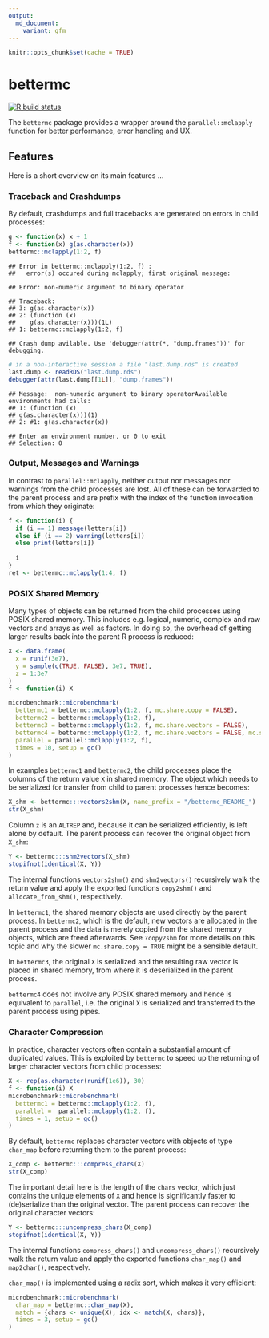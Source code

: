 ```yaml
---
output:
  md_document:
    variant: gfm
---
```


```r
knitr::opts_chunk$set(cache = TRUE)
```

# bettermc

[![R build status](https://github.com/gfkse/bettermc/workflows/R-CMD-check/badge.svg)](https://github.com/gfkse/bettermc/actions?workflow=R-CMD-check)

The `bettermc` package provides a wrapper around the `parallel::mclapply` function for better performance, error handling and UX.

## Features
Here is a short overview on its main features ...

### Traceback and Crashdumps
By default, crashdumps and full tracebacks are generated on errors in child processes:
``` r
g <- function(x) x + 1
f <- function(x) g(as.character(x))
bettermc::mclapply(1:2, f)
```

    ## Error in bettermc::mclapply(1:2, f) :
    ##   error(s) occured during mclapply; first original message:

    ## Error: non-numeric argument to binary operator

    ## Traceback:
    ## 3: g(as.character(x))
    ## 2: (function (x) 
    ##    g(as.character(x)))(1L)
    ## 1: bettermc::mclapply(1:2, f)

    ## Crash dump avilable. Use 'debugger(attr(*, "dump.frames"))' for debugging.

``` r
# in a non-interactive session a file "last.dump.rds" is created
last.dump <- readRDS("last.dump.rds")
debugger(attr(last.dump[[1L]], "dump.frames"))
```

    ## Message:  non-numeric argument to binary operatorAvailable environments had calls:
    ## 1: (function (x) 
    ## g(as.character(x)))(1)
    ## 2: #1: g(as.character(x))

    ## Enter an environment number, or 0 to exit  
    ## Selection: 0

### Output, Messages and Warnings
In contrast to `parallel::mclapply`, neither output nor messages nor warnings from the child processes are lost.
All of these can be forwarded to the parent process and are prefix with the index of the function invocation from which they originate:
```r
f <- function(i) {
  if (i == 1) message(letters[i])
  else if (i == 2) warning(letters[i])
  else print(letters[i])
  
  i
}
ret <- bettermc::mclapply(1:4, f)
```

### POSIX Shared Memory
Many types of objects can be returned from the child processes using POSIX shared memory.
This includes e.g. logical, numeric, complex and raw vectors and arrays as well as factors.
In doing so, the overhead of getting larger results back into the parent R process is reduced:
```r
X <- data.frame(
  x = runif(3e7),
  y = sample(c(TRUE, FALSE), 3e7, TRUE),
  z = 1:3e7
)
f <- function(i) X

microbenchmark::microbenchmark(
  bettermc1 = bettermc::mclapply(1:2, f, mc.share.copy = FALSE),
  bettermc2 = bettermc::mclapply(1:2, f),
  bettermc3 = bettermc::mclapply(1:2, f, mc.share.vectors = FALSE),
  bettermc4 = bettermc::mclapply(1:2, f, mc.share.vectors = FALSE, mc.shm.ipc = FALSE),
  parallel = parallel::mclapply(1:2, f),
  times = 10, setup = gc()
)
```

In examples `bettermc1` and `bettermc2`, the child processes place the columns of the return value `X` in shared memory. 
The object which needs to be serialized for transfer from child to parent processes hence becomes:
```r
X_shm <- bettermc:::vectors2shm(X, name_prefix = "/bettermc_README_")
str(X_shm)
```

Column `z` is an `ALTREP` and, because it can be serialized efficiently, is left alone by default. 
The parent process can recover the original object from `X_shm`:
```r
Y <- bettermc:::shm2vectors(X_shm)
stopifnot(identical(X, Y))
```

The internal functions `vectors2shm()` and `shm2vectors()` recursively walk the return value and apply the exported functions `copy2shm()` and `allocate_from_shm()`, respectively.

In `bettermc1`, the shared memory objects are used directly by the parent process. 
In `bettermc2`, which is the default, new vectors are allocated in the parent process and the data is merely copied from the shared memory objects, which are freed afterwards. See `?copy2shm` for more details on this topic and why the slower `mc.share.copy = TRUE` might be a sensible default.

In `bettermc3`, the original `X` is serialized and the resulting raw vector is placed in shared memory, from where it is deserialized in the parent process.

`bettermc4` does not involve any POSIX shared memory and hence is equivalent to `parallel`, i.e. the original `X` is serialized and transferred to the parent process using pipes.

### Character Compression
In practice, character vectors often contain a substantial amount of duplicated values.
This is exploited by `bettermc` to speed up the returning of larger character vectors from child processes:
```r
X <- rep(as.character(runif(1e6)), 30)
f <- function(i) X
microbenchmark::microbenchmark(
  bettermc1 = bettermc::mclapply(1:2, f),
  parallel =  parallel::mclapply(1:2, f),
  times = 1, setup = gc()
)
```

By default, `bettermc` replaces character vectors with objects of type `char_map` before returning them to the parent process:
```r
X_comp <- bettermc:::compress_chars(X)
str(X_comp)
```

The important detail here is the length of the `chars` vector, which just contains the unique elements of `X` and hence is significantly faster to (de)serialize than the original vector. The parent process can recover the original character vectors:

```r
Y <- bettermc:::uncompress_chars(X_comp)
stopifnot(identical(X, Y))
```

The internal functions `compress_chars()` and `uncompress_chars()` recursively walk the return value and apply the exported functions `char_map()` and `map2char()`, respectively.

`char_map()` is implemented using a radix sort, which makes it very efficient:
```r
microbenchmark::microbenchmark(
  char_map = bettermc::char_map(X),
  match = {chars <- unique(X); idx <- match(X, chars)},
  times = 3, setup = gc()
)
```

